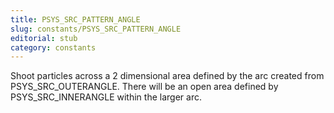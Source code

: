 ```yaml
---
title: PSYS_SRC_PATTERN_ANGLE
slug: constants/PSYS_SRC_PATTERN_ANGLE
editorial: stub
category: constants
---
```


<LSLConstant
	name="PSYS_SRC_PATTERN_ANGLE"
	type="integer"
	value="0x04"
/>

Shoot particles across a 2 dimensional area defined by the arc created from PSYS_SRC_OUTERANGLE. There will be an open area defined by PSYS_SRC_INNERANGLE within the larger arc.
